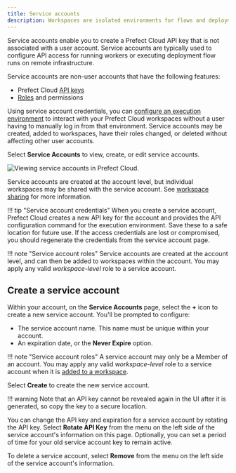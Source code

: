 ```yaml
---
title: Service accounts
description: Workspaces are isolated environments for flows and deployments within Prefect Cloud.
---
```


Service accounts enable you to create a Prefect Cloud API key that is not associated with a user account.
Service accounts are typically used to configure API access for running workers or executing deployment flow runs on remote infrastructure.

Service accounts are non-user accounts that have the following features:

- Prefect Cloud [API keys](/3.0rc/cloud/manage-users/api-keys/)
- [Roles](/3.0rc/cloud/manage-users/manage-roles/) and permissions

Using service account credentials, you can [configure an execution environment](/3.0rc/cloud/connect-to-cloud/#configure-a-local-execution-environment) to interact with your Prefect Cloud workspaces without a user having to manually log in from that environment.
Service accounts may be created, added to workspaces, have their roles changed, or deleted without affecting other user accounts.

Select **Service Accounts** to view, create, or edit service accounts.

![Viewing service accounts in Prefect Cloud.](/3.0rc/img/ui/service-accounts.png)

Service accounts are created at the account level, but individual workspaces may be shared with the service account.
See [workspace sharing](/3.0rc/cloud/workspaces/#workspace-sharing) for more information.

!!! tip "Service account credentials"
    When you create a service account, Prefect Cloud creates a new API key for the account and provides the API configuration command for the execution environment.
    Save these to a safe location for future use.
    If the access credentials are lost or compromised, you should regenerate the credentials from the service account page.

!!! note "Service account roles"
    Service accounts are created at the account level, and can then be added to workspaces within the account.
    You may apply any valid _workspace-level_ role to a service account.

## Create a service account

Within your account, on the **Service Accounts** page, select the **+** icon to create a new service account. You'll be prompted to configure:

- The service account name. This name must be unique within your account.
- An expiration date, or the **Never Expire** option.

!!! note "Service account roles"
    A service account may only be a Member of an account.
    You may apply any valid _workspace-level_ role to a service account when it is [added to a workspace](/3.0rc/cloud/workspaces/#workspace-sharing).

Select **Create** to create the new service account.

!!! warning
    Note that an API key cannot be revealed again in the UI after it is generated, so copy the key to a secure location.

You can change the API key and expiration for a service account by rotating the API key.
Select **Rotate API Key** from the menu on the left side of the service account's information on this page. Optionally, you can set a period of time for your old service account key to remain active.

To delete a service account, select **Remove** from the menu on the left side of the service account's information.
